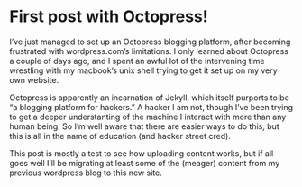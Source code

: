 First post with Octopress!
========================================================

I've just managed to set up an Octopress blogging platform, after becoming frustrated with wordpress.com's limitations. I only learned about Octopress a couple of days ago, and I spent an awful lot of the intervening time wrestling with my macbook's unix shell trying to get it set up on my very own website. 

Octopress is apparently an incarnation of Jekyll, which itself purports to be "a blogging platform for hackers." A hacker I am not, though I've been trying to get a deeper understanting of the machine I interact with more than any human being. So I'm well aware that there are easier ways to do this, but this is all in the name of education (and hacker street cred). 

This post is mostly a test to see how uploading content works, but if all goes well I'll be migrating at least some of the (meager) content from my previous wordpress blog to this new site. 